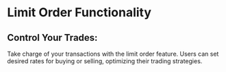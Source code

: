# Limit Order Functionality

## Control Your Trades:

Take charge of your transactions with the limit order feature. Users can set desired rates for buying or selling, optimizing their trading strategies.